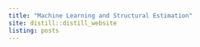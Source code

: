```yaml
---
title: "Machine Learning and Structural Estimation"
site: distill::distill_website
listing: posts
---
```

